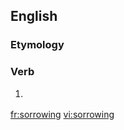 ==English==

===Etymology===
{{suffix|sorrow|ing}}

===Verb===
{{en-verb form}}

# {{intransitive}} {{present participle of|sorrow}}

[[fr:sorrowing]]
[[vi:sorrowing]]